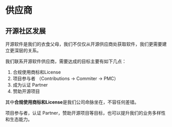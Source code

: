 

# 供应商

<DocCardList items={useCurrentSidebarCategory().items}/> 

## 开源社区发展

开源软件是我们的衣食父母，我们不仅仅从开源供应商处获取软件，我们更需要建立更深层的关系。

我们联系开源软件供应商，需要达成的目标主要有如下几点：



1. 合规使用商标和License
2. 项目参与者 （Contributions -> Commiter -> PMC）
3. 成为认证 Partner
4. 赞助开源项目



其中**合规使用商标和License**是我们公司命脉坐在，不容任何差错。



项目参与者，认证 Partner，赞助开源项目等目标，也可以提升我们的业务多样性和生态能力。